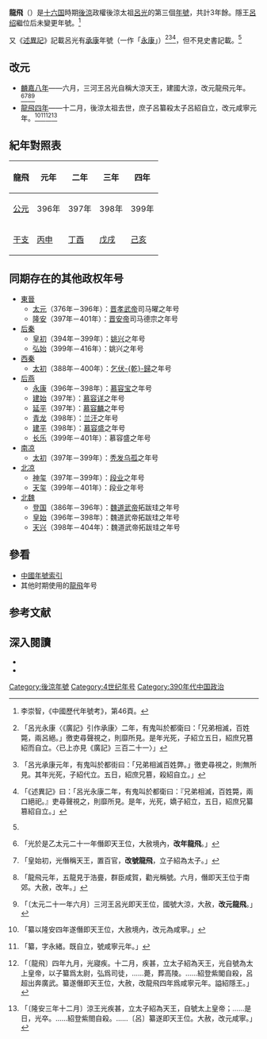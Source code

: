 {{Eranamebox|年号=龙飞
|起讫时间= 396年六月－399年十二月
|政权= 後涼
|帝王= 後涼太祖呂光、隱王呂绍
|历时= 3年餘
|timeline= <timeline>
ImageSize  = width:200 height:50
PlotArea   = width:180 height:30 left:10 bottom:20
TimeAxis   = orientation:horizontal
DateFormat = yyyy
Period     = from:304 till:439
AlignBars  = early
ScaleMajor = increment:40 start:304
Colors =
  id:canvas value:rgb(1,1,0.85)
BackgroundColors = canvas:canvas
PlotData =
  width:15 color:black
  bar:era from:start till:end
  bar:era from:386 till:403 color:red
  bar:era from:396 till:399 color:green
  bar:era from:399 till:399 color:yellow
  bar:era from:396 till:399 color:blue
</timeline>
|说明= {{fontcolor|blue|龙飞}}在十六國、{{fontcolor|red|後涼}}时期的位置。
}}
'''龍飛'''（{{kj|396年|六月|399年|十二月}}）是[[十六国|十六国]]時期[[後涼|後涼]]政權後涼太祖[[呂光|呂光]]的第三個[[年號|年號]]，共計3年餘。隱王[[呂绍|呂绍]]繼位后未變更年號。<ref name="李">李崇智，《中國歷代年號考》，第46頁。</ref>

又《[[述異記|述異記]]》記載呂光有[[承康|承康]]年號（一作「[[永康_(后凉)|永康]]」）<ref>{{cite wikisource|title=述異記|last=任昉|wslink=zh:述異記}}「呂光永康〈《廣記》引作承康〉二年，有鬼叫於都衛曰：「兄弟相滅，百姓斃，兩呂絕。」徼吏尋聲視之，則靡所見。是年光死，子紹立五日，紹庶兄篡紹而自立。〈已上亦見《廣記》三百二十一〉」</ref><ref>{{cite wikisource|title=太平廣記鬼六|last=李昉|wslink=zh:太平廣記/卷第321}}「呂光承康元年，有鬼叫於都街曰：「兄弟相滅百姓弊。」徼吏尋視之，則無所見。其年光死，子紹代立。五日，紹庶兄篡，殺紹自立。」</ref><ref>{{cite wikisource|title=開元占經人及神鬼占|last=瞿曇悉達|wslink=zh:唐開元占經_(四庫全書本)/卷113}}「《述異記》曰：「呂光永康二年，有鬼叫於都衛曰：『兄弟相滅，百姓斃，兩口絕祀。』吏尋聲視之，則靡所見。是年，光死，嬌子紹立，五日，紹庶兄纂篡紹自立。」</ref>，但不見史書記載。<ref name="李"/>

==改元==
*[[396年|麟嘉八年]]——六月，三河王呂光自稱大涼天王，建國大涼，改元龍飛元年。<ref>{{cite wikisource|title=晉書載記第二十二呂光|last=房玄齡|wslink=zh:晉書/卷122}}「光於是乙太元二十一年僭即天王位，大赦境內，'''改年龍飛'''。」</ref><ref>{{cite wikisource|title=魏書列傳第八十三呂光|last=魏攸|wslink=zh:魏書/卷95}}「皇始初，光僭稱天王，置百官，'''改號龍飛'''，立子紹為太子。」</ref><ref>{{cite wikisource|title=太平御覽偏霸部九|last=李昉|wslink=zh:太平御覽/0125}}「龍飛元年，五龍見于浩亹，群臣咸賀，勸光稱號。六月，僭即天王位于南郊。大赦，改年。」</ref><ref>{{cite wikisource|title=資治通鑑晉紀三十|last=司馬光|wslink=zh:資治通鑒 (胡三省音注)/卷108}}「〔太元二十一年六月〕三河王呂光即天王位，國號大涼，大赦，'''改元龍飛'''。」</ref>
*[[399年|龍飛四年]]——十二月，後涼太祖去世，庶子呂纂殺太子呂紹自立，改元咸寧元年。<ref>{{cite wikisource|title=晉書載記第二十二呂光|last=房玄齡|wslink=zh:晉書/卷122}}「纂以隆安四年遂僭即天王位，大赦境內，改元為咸寧。」</ref><ref>{{cite wikisource|title=魏書列傳第八十三呂光|last=魏攸|wslink=zh:魏書/卷95}}「纂，字永緒。既自立，號咸寧元年。」</ref><ref>{{cite wikisource|title=太平御覽偏霸部九|last=李昉|wslink=zh:太平御覽/0125}}「〔龍飛〕四年九月，光寢疾。十二月，疾甚，立太子紹為天王，光自號為太上皇帝，以子纂爲太尉，弘爲司徒，……薨，葬高陵。……紹登紫閣自殺，呂超出奔廣武。纂遂僭即天王位，大赦，改龍飛四年爲咸寧元年。謚紹隱王。」</ref><ref>{{cite wikisource|title=資治通鑑晉紀三十三|last=司馬光|wslink=zh:資治通鑒 (胡三省音注)/卷111}}「〔隆安三年十二月〕涼王光疾甚，立太子紹為天王，自號太上皇帝；……是日，光卒。……紹登紫閤自殺。……〔呂〕纂遂即天王位。大赦，改元咸寧。」</ref>

==紀年對照表==
{| class="wikitable"  style="text-align:center;"
!龍飛!!元年!!二年!!三年!!四年
|-
![[公元|公元]]
|396年||397年||398年||399年
|-
![[干支|干支]]
|[[丙申|丙申]]||[[丁酉|丁酉]]||[[戊戌|戊戌]]||[[己亥|己亥]]
|}

==同期存在的其他政权年号==
*[[東晉|東晉]]
**[[太元_(东晋)|太元]]（376年－396年）：[[晋孝武帝|晋孝武帝]]司马曜之年号
**[[隆安|隆安]]（397年－401年）：[[晋安帝|晋安帝]]司马德宗之年号
*[[后秦|后秦]]
**[[皇初|皇初]]（394年－399年）：[[姚兴|姚兴]]之年号
**[[弘始|弘始]]（399年－416年）：姚兴之年号
*[[西秦|西秦]]
**[[太初_(西秦)|太初]]（388年－400年）：[[乞伏乾歸|乞伏-{乾}-歸]]之年号
*[[后燕|后燕]]
**[[永康_(后燕)|永康]]（396年－398年）：[[慕容宝|慕容宝]]之年号
**[[建始_(慕容詳)|建始]]（397年）：[[慕容详|慕容详]]之年号
**[[延平_(慕容麟)|延平]]（397年）：[[慕容麟|慕容麟]]之年号
**[[青龍_(蘭汗)|青龙]]（398年）：[[兰汗|兰汗]]之年号
**[[建平_(后燕)|建平]]（398年）：[[慕容盛|慕容盛]]之年号
**[[長樂_(後燕)|长乐]]（399年－401年）：慕容盛之年号
*[[南凉|南凉]]
**[[太初_(南凉)|太初]]（397年－399年）：[[秃发乌孤|秃发乌孤]]之年号
*[[北凉|北凉]]
**[[神玺|神玺]]（397年－399年）：[[段业|段业]]之年号
**[[天玺_(北凉)|天玺]]（399年－401年）：段业之年号
*[[北魏|北魏]]
**[[登国|登国]]（386年－396年）：[[魏道武帝|魏道武帝]]拓跋珪之年号
**[[皇始_(北魏)|皇始]]（396年－398年）：魏道武帝拓跋珪之年号
**[[天兴_(北魏)|天兴]]（398年－404年）：魏道武帝拓跋珪之年号

==參看==
*[[中国年号列表#後涼|中國年號索引]]
*其他时期使用的[[龍飛|龍飛]]年号

==参考文献==
{{Reflist}}

==深入閱讀==
<div>
*{{Cite book|author=李崇智|title=中国历代年号考|format=|url=|date=2004年12月|publisher=中华书局|location=北京|id=ISBN 7101025129}}
*{{Cite book|author=鄧洪波|title=東亞歷史年表|format=pdf|url=http://www.eastasia.ntu.edu.tw/chinese/05_a04.htm|date=2005年3月|publisher=國立臺灣大學東亞經典與文化研究計劃|location=臺北|id=ISBN 9789860005189|access-date=2022-01-03|archive-date=2007-08-25|archive-url=https://web.archive.org/web/20070825002742/http://www.eastasia.ntu.edu.tw/chinese/05_a04.htm|dead-url=no}}
</div>

{{年号|[[麟嘉_(後涼)|麟嘉]]|[[中国年号列表|後涼年号]]<br>396年－399年|[[咸寧_(後涼)|咸寧]]}}
{{晉十六國年號}}

[[Category:後涼年號|Category:後涼年號]]
[[Category:4世纪年号|Category:4世纪年号]]
[[Category:390年代中国政治|Category:390年代中国政治]]